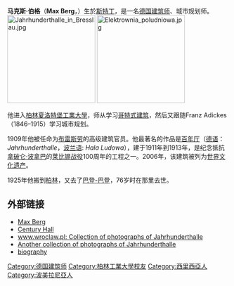 '''马克斯·伯格'''（'''Max Berg'''，{{bd|1870年|4月17日|1947年|1月22日|catIdx=B}}）生於[[斯特丁|斯特丁]]，是一名[[德国|德国]][[建筑师|建筑师]]、城市规划师。
[[File:Jahrhunderthalle_in_Bresslau.jpg|200px]]
[[File:Elektrownia_poludniowa.jpg|200px]]

他进入[[柏林|柏林]][[柏林工業大學|夏洛特堡工業大學]]，师从{{tsl|de|Carl Schäfer|}}学习[[哥特式建筑|哥特式建筑]]，然后又跟随Franz Adickes（1846–1915）学习城市规划。

1909年他被任命为[[布雷斯劳|布雷斯劳]]的高级建筑官员。他最著名的作品是[[百年厅|百年厅]]（[[德语|德语]]：''Jahrhunderthalle''，[[波兰语|波兰语]]: ''Hala Ludowa''），建于1911年到1913年，是纪念抵抗[[拿破仑·波拿巴|拿破仑·波拿巴]]的[[莱比锡战役|莱比锡战役]]100周年的工程之一。2006年，该建筑被列为[[世界文化遗产|世界文化遗产]]。

1925年他搬到[[柏林|柏林]]，又去了[[巴登-巴登|巴登-巴登]]，76岁时在那里去世。

== 外部链接 ==
* [http://www.structurae.de/en/persons/data/d000256/index.cfm Max Berg]{{Dead link|date=2019年11月 |bot=InternetArchiveBot |fix-attempted=yes }}
* [http://www.structurae.de/en/structures/data/s0000363/index.cfm Century Hall]{{Dead link|date=2019年11月 |bot=InternetArchiveBot |fix-attempted=yes }}
* [http://www.wroclaw.pl/m6940/p7534.aspx?select=Jahrhunderthalle www.wroclaw.pl: Collection of photographs of Jahrhunderthalle] {{Wayback|url=http://www.wroclaw.pl/m6940/p7534.aspx?select=Jahrhunderthalle |date=20070314033823 }}
* [http://hydral.com.pl/neo/test.php?obiekt=000034 Another collection of photographs of Jahrhunderthalle]{{dead link|date=2018年5月 |bot=InternetArchiveBot |fix-attempted=yes }}
* [http://www.artnet.com/library/00/0080/T008062.asp biography] {{Wayback|url=http://www.artnet.com/library/00/0080/T008062.asp |date=20070310215312 }}
{{commonscat|Max Berg}}

{{Authority control}}
{{DEFAULTSORT:Berg, Max}}
[[Category:德国建筑师|Category:德国建筑师]]
[[Category:柏林工業大學校友|Category:柏林工業大學校友]]
[[Category:西里西亞人|Category:西里西亞人]]
[[Category:波美拉尼亞人|Category:波美拉尼亞人]]